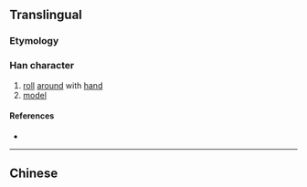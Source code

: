{{character info/new}}
{{also|摶}}
==Translingual==

===Etymology===
{{Han simp|摶|f=專|t=专}}

===Han character===
{{Han char|rn=64|rad=手|as=04|sn=7|four=|canj=QQNI|ids=⿰扌专}}

# [[roll]] [[around]] with [[hand]]
# [[model]]

====References====
* {{Han ref|kx=0422.121|hdz=31834.020|uh=629F|ud=25247}}

----

==Chinese==
{{zh-see|摶}}